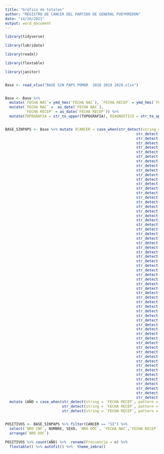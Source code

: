 ```yaml
---
title: "Gráfico de totales"
author: "REGISTRO DE CANCER DEL PARTIDO DE GENERAL PUEYRREDON"
date: "14/10/2021"
output: word_document
---
```

```r

library(tidyverse)

library(lubridate)

library(readxl)

library(flextable)

library(janitor)


Base <- read_xlsx("BASE SIN PAPS POMAR  2018 2019 2020.xlsx") 


Base <- Base %>%
  mutate(`FECHA NAC`= ymd_hms(`FECHA NAC`), `FECHA RECEP` = ymd_hms(`FECHA RECEP`)) %>% 
  mutate(`FECHA NAC` =  as_date(`FECHA NAC`),
         `FECHA RECEP` = as_date(`FECHA RECEP`)) %>%  
  mutate(TOPOGRAFIA = str_to_upper(TOPOGRAFIA), DIAGNOSTICO = str_to_upper(DIAGNOSTICO))


BASE_SINPAPS <- Base %>% mutate (CANCER = case_when(str_detect(string = DIAGNOSTICO, pattern = "CARCINOMA") ~ "SI",
                                                            str_detect(string = DIAGNOSTICO, pattern = "LINFOMA") ~ "SI",
                                                            str_detect(string = DIAGNOSTICO, pattern = "CARCINOIDE") ~ "SI",
                                                            str_detect(string = DIAGNOSTICO, pattern = "MELANOMA") ~ "SI",
                                                            str_detect(string = DIAGNOSTICO, pattern = "LEUCEMIA") ~ "SI",
                                                            str_detect(string = DIAGNOSTICO, pattern = "SARCOMA") ~ "SI",
                                                            str_detect(string = DIAGNOSTICO, pattern = "MIELOMA") ~ "SI",
                                                            str_detect(string = DIAGNOSTICO, pattern = "PLASMOCITOMA") ~ "SI",
                                                            str_detect(string = DIAGNOSTICO, pattern = "MESOTELIOMA") ~ "SI",
                                                            str_detect(string = DIAGNOSTICO, pattern = "ASTROCITOMA") ~ "SI",
                                                            str_detect(string = DIAGNOSTICO, pattern = "OLIGODENDROGLIOMA") ~ "SI",
                                                            str_detect(string = DIAGNOSTICO, pattern = "BLASTOMA") ~ "SI",
                                                            str_detect(string = DIAGNOSTICO, pattern = "MENINGIOMA") ~ "SI",
                                                            str_detect(string = DIAGNOSTICO, pattern = "GLIOMA") ~ "SI",
                                                            str_detect(string = DIAGNOSTICO, pattern = "EPENDIMOMA") ~ "SI",
                                                            str_detect(string = DIAGNOSTICO, pattern = "PLEXOS COROIDEOS") ~ "SI",
                                                            str_detect(string = DIAGNOSTICO, pattern = "PLEXO COROIDES") ~ "SI",
                                                            str_detect(string = DIAGNOSTICO, pattern = "PINEOCITOMA") ~ "SI",
                                                            str_detect(string = DIAGNOSTICO, pattern = "MEDULOEPITELIOMA") ~ "SI",
                                                            str_detect(string = DIAGNOSTICO, pattern = "SCHWANNOMA") ~ "SI",
                                                            str_detect(string = DIAGNOSTICO, pattern = "HEMANGIOPERICITOMA") ~ "SI",
                                                            str_detect(string = DIAGNOSTICO, pattern = "MIELOPROLIF") ~ "SI",
                                                            str_detect(string = DIAGNOSTICO, pattern = "MIELODISPLAS") ~ "SI",
                                                            str_detect(string = DIAGNOSTICO, pattern = "HISTIOCITOSIS") ~ "SI",
                                                            str_detect(string = DIAGNOSTICO, pattern = "MATASTASIS") ~ "SI",
                                                            str_detect(string = DIAGNOSTICO, pattern = "SECUNDARISMO") ~ "SI",
                                                            str_detect(string = DIAGNOSTICO, pattern = "TUMOR MALIGNO") ~ "SI",
                                                            str_detect(string = DIAGNOSTICO, pattern = "NEOPLASIA MALIGNA") ~ "SI",
                                                            str_detect(string = DIAGNOSTICO, pattern = "NEOPLASICO MALIGNO") ~ "SI",
                                                            str_detect(string = DIAGNOSTICO, pattern = "CARCINOMATOSIS") ~ "SI",
                                                            str_detect(string = DIAGNOSTICO, pattern = "MALIGNO") ~ "SI",
                                                            str_detect(string = DIAGNOSTICO, pattern = "MALIGNA") ~ "SI",
                                                            str_detect(string = DIAGNOSTICO, pattern = "PROLACTINOMA") ~ "SI",
                                                            str_detect(string = DIAGNOSTICO, pattern = "CARCINO") ~ "SI",
                                                            str_detect(string = DIAGNOSTICO, pattern = "FEOCROMOCITOMA") ~ "SI",
                                                            str_detect(string = DIAGNOSTICO, pattern = "SARCOMATOSIS") ~ "SI",
                                                            str_detect(string = DIAGNOSTICO, pattern = "SEMINOMA") ~ "SI",
                                                            str_detect(string = DIAGNOSTICO, pattern = "GERMINOMA") ~ "SI",
                                                            str_detect(string = DIAGNOSTICO, pattern = "INVASOR") ~ "SI",
                                                            str_detect(string = DIAGNOSTICO, pattern = "INVASORA") ~ "SI",
                                                            str_detect(string = DIAGNOSTICO, pattern = "GERMINALES") ~ "SI",
                                                            str_detect(string = DIAGNOSTICO, pattern = "POLIEMBRIOMA") ~ "SI",
                                                            str_detect(string = DIAGNOSTICO, pattern = "HIPERNEFROMA") ~ "SI",
                                                            str_detect(string = DIAGNOSTICO, pattern = "HODGKIN") ~ "SI",
                                                            str_detect(string = DIAGNOSTICO, pattern = "MICOSIS FUNGOIDE") ~ "SI",
                                                            str_detect(string = DIAGNOSTICO, pattern = "SINDROME DE SEZARY") ~ "SI",
                                                            str_detect(string = DIAGNOSTICO, pattern = "MALTOMA") ~ "SI",
                                                            str_detect(string = DIAGNOSTICO, pattern = "MASTOCITOMA") ~ "SI",
                                                            str_detect(string = DIAGNOSTICO, pattern = "BLASTICO") ~ "SI",
                                                            str_detect(string = DIAGNOSTICO, pattern = "BLASTICA") ~ "SI",
                                                            str_detect(string = DIAGNOSTICO, pattern = "MACROGLOBULINEMIA") ~ "SI",
                                                            str_detect(string = DIAGNOSTICO, pattern = "MONOCLONAL") ~ "SI",
                                                            str_detect(string = DIAGNOSTICO, pattern = "POLICITEMIA") ~ "SI",
                                                            str_detect(string = DIAGNOSTICO, pattern = "MIELOESCLEROSIS") ~ "SI",
                                                            str_detect(string = DIAGNOSTICO, pattern = "MIELOFIBROSIS") ~ "SI",
                                                            str_detect(string = DIAGNOSTICO, pattern = "INFILTRACION") ~ "SI",
                                                            str_detect(string = DIAGNOSTICO, pattern = "CELULAS CLARAS") ~ "SI",
                                                            str_detect(string = DIAGNOSTICO, pattern = "TROMBOCITOPENIA") ~ "SI",
                                                            str_detect(string = DIAGNOSTICO, pattern = "BOWEN") ~ "SI",
                                                            str_detect(string = DIAGNOSTICO, pattern = "ANEMIA REFRACTARIA") ~ "SI")) %>% 
  mutate (AÑO = case_when(str_detect(string = `FECHA RECEP`, pattern = "^2018") ~ "2018", 
                          str_detect(string = `FECHA RECEP`, pattern = "^2019") ~ "2019",
                          str_detect(string = `FECHA RECEP`, pattern = "^2020") ~ "2020"))


POSITIVOS <- BASE_SINPAPS %>% filter(CANCER == "SI") %>% 
  select(`NRO INF`, NOMBRE, SEXO, `NRO DOC`, `FECHA NAC`,`FECHA RECEP`, EDAD,TOPOGRAFIA, DIAGNOSTICO, DOMICILIO, LOCALIDAD, AÑO) %>% 
  arrange(`NRO DOC`)

POSITIVOS %>% count(AÑO) %>%  rename(Frecuencia = n) %>% 
  flextable() %>% autofit() %>%  theme_zebra()


```

